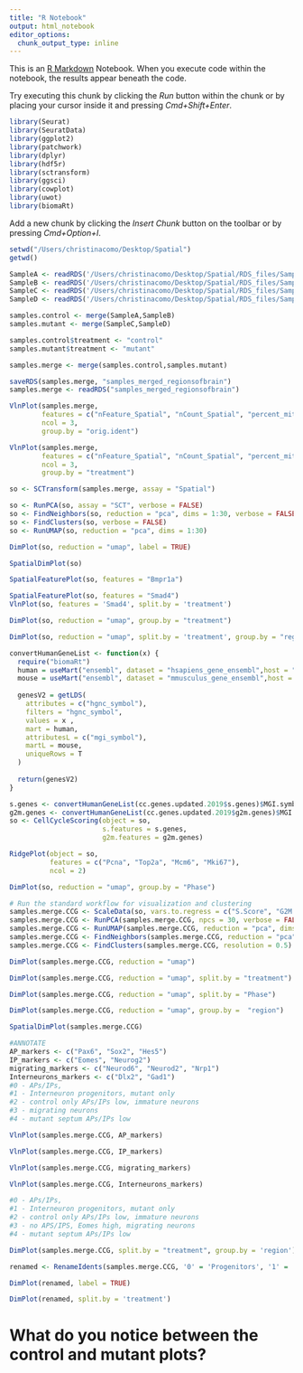 ```yaml
---
title: "R Notebook"
output: html_notebook
editor_options: 
  chunk_output_type: inline
---
```


This is an [R Markdown](http://rmarkdown.rstudio.com) Notebook. When you execute code within the notebook, the results appear beneath the code. 

Try executing this chunk by clicking the *Run* button within the chunk or by placing your cursor inside it and pressing *Cmd+Shift+Enter*. 

```r
library(Seurat)
library(SeuratData)
library(ggplot2)
library(patchwork)
library(dplyr)
library(hdf5r)
library(sctransform)
library(ggsci)
library(cowplot)
library(uwot)
library(biomaRt)
```

Add a new chunk by clicking the *Insert Chunk* button on the toolbar or by pressing *Cmd+Option+I*.
```r
setwd("/Users/christinacomo/Desktop/Spatial")
getwd()
```

```r

SampleA <- readRDS('/Users/christinacomo/Desktop/Spatial/RDS_files/SampleA_subsetwithbarcodes.RDS')
SampleB <- readRDS('/Users/christinacomo/Desktop/Spatial/RDS_files/SampleB_subsetwithbarcodes.RDS')
SampleC <- readRDS('/Users/christinacomo/Desktop/Spatial/RDS_files/SampleC_subsetwithbarcodes.RDS')
SampleD <- readRDS('/Users/christinacomo/Desktop/Spatial/RDS_files/SampleD_subsetwithbarcodes.RDS')
```

```r
samples.control <- merge(SampleA,SampleB)
samples.mutant <- merge(SampleC,SampleD)

samples.control$treatment <- "control"
samples.mutant$treatment <- "mutant"
```

```r
samples.merge <- merge(samples.control,samples.mutant)
```

```r
saveRDS(samples.merge, "samples_merged_regionsofbrain")
samples.merge <- readRDS("samples_merged_regionsofbrain")
```

```r
VlnPlot(samples.merge, 
        features = c("nFeature_Spatial", "nCount_Spatial", "percent_mito"), 
        ncol = 3,
        group.by = "orig.ident")
```

```r
VlnPlot(samples.merge, 
        features = c("nFeature_Spatial", "nCount_Spatial", "percent_mito"), 
        ncol = 3,
        group.by = "treatment")
```
```r
so <- SCTransform(samples.merge, assay = "Spatial")
```
```r
so <- RunPCA(so, assay = "SCT", verbose = FALSE)
so <- FindNeighbors(so, reduction = "pca", dims = 1:30, verbose = FALSE)
so <- FindClusters(so, verbose = FALSE)
so <- RunUMAP(so, reduction = "pca", dims = 1:30)
```
```r
DimPlot(so, reduction = "umap", label = TRUE)
```
```r
SpatialDimPlot(so)
```
```r
SpatialFeaturePlot(so, features = "Bmpr1a")
```
```r
SpatialFeaturePlot(so, features = "Smad4")
VlnPlot(so, features = 'Smad4', split.by = 'treatment')
```


```r
DimPlot(so, reduction = "umap", group.by = "treatment")
```

```r
DimPlot(so, reduction = "umap", split.by = 'treatment', group.by = "region")
```
```r
convertHumanGeneList <- function(x) {
  require("biomaRt")
  human = useMart("ensembl", dataset = "hsapiens_gene_ensembl",host = "useast.ensembl.org")
  mouse = useMart("ensembl", dataset = "mmusculus_gene_ensembl",host = "useast.ensembl.org")
  
  genesV2 = getLDS(
    attributes = c("hgnc_symbol"),
    filters = "hgnc_symbol",
    values = x ,
    mart = human,
    attributesL = c("mgi_symbol"),
    martL = mouse,
    uniqueRows = T
  )
  
  return(genesV2)
}
```


```r
s.genes <- convertHumanGeneList(cc.genes.updated.2019$s.genes)$MGI.symbol
g2m.genes <- convertHumanGeneList(cc.genes.updated.2019$g2m.genes)$MGI.symbol
so <- CellCycleScoring(object = so,
                       s.features = s.genes,
                       g2m.features = g2m.genes)
```

```r
RidgePlot(object = so,
          features = c("Pcna", "Top2a", "Mcm6", "Mki67"),
          ncol = 2)
```

```r
DimPlot(so, reduction = "umap", group.by = "Phase")
```

```r
# Run the standard workflow for visualization and clustering
samples.merge.CCG <- ScaleData(so, vars.to.regress = c("S.Score", "G2M.Score"), verbose = FALSE, assay = "SCT")
samples.merge.CCG <- RunPCA(samples.merge.CCG, npcs = 30, verbose = FALSE, assay = "SCT")
samples.merge.CCG <- RunUMAP(samples.merge.CCG, reduction = "pca", dims = 1:30, assay = "SCT")
samples.merge.CCG <- FindNeighbors(samples.merge.CCG, reduction = "pca", dims = 1:30, assay = "SCT")
samples.merge.CCG <- FindClusters(samples.merge.CCG, resolution = 0.5)
```

```r
DimPlot(samples.merge.CCG, reduction = "umap")
```


```r
DimPlot(samples.merge.CCG, reduction = "umap", split.by = "treatment")
```



```r
DimPlot(samples.merge.CCG, reduction = "umap", split.by = "Phase")
```
```r
DimPlot(samples.merge.CCG, reduction = "umap", group.by =  "region")

```

```r
SpatialDimPlot(samples.merge.CCG)
```


```r
#ANNOTATE
AP_markers <- c("Pax6", "Sox2", "Hes5")
IP_markers <- c("Eomes", "Neurog2")
migrating_markers <- c("Neurod6", "Neurod2", "Nrp1")
Interneurons_markers <- c("Dlx2", "Gad1")
#0 - APs/IPs, 
#1 - Interneuron progenitors, mutant only 
#2 - control only APs/IPs low, immature neurons 
#3 - migrating neurons 
#4 - mutant septum APs/IPs low
```

```r
VlnPlot(samples.merge.CCG, AP_markers)
```

```r
VlnPlot(samples.merge.CCG, IP_markers)

```

```r
VlnPlot(samples.merge.CCG, migrating_markers)

```


```r
VlnPlot(samples.merge.CCG, Interneurons_markers)
```

```r
#0 - APs/IPs, 
#1 - Interneuron progenitors, mutant only 
#2 - control only APs/IPs low, immature neurons 
#3 - no APS/IPS, Eomes high, migrating neurons 
#4 - mutant septum APs/IPs low

```

```r
DimPlot(samples.merge.CCG, split.by = "treatment", group.by = 'region')
```

```r
renamed <- RenameIdents(samples.merge.CCG, '0' = 'Progenitors', '1' = 'Interneuron Progenitors', '2' = 'Immature Neurons', '3' = 'Migrating Neurons', '4' = 'Mutant Progenitors')
```

```r
DimPlot(renamed, label = TRUE)
```
```r
DimPlot(renamed, split.by = 'treatment')
```

# What do you notice between the control and mutant plots? 


